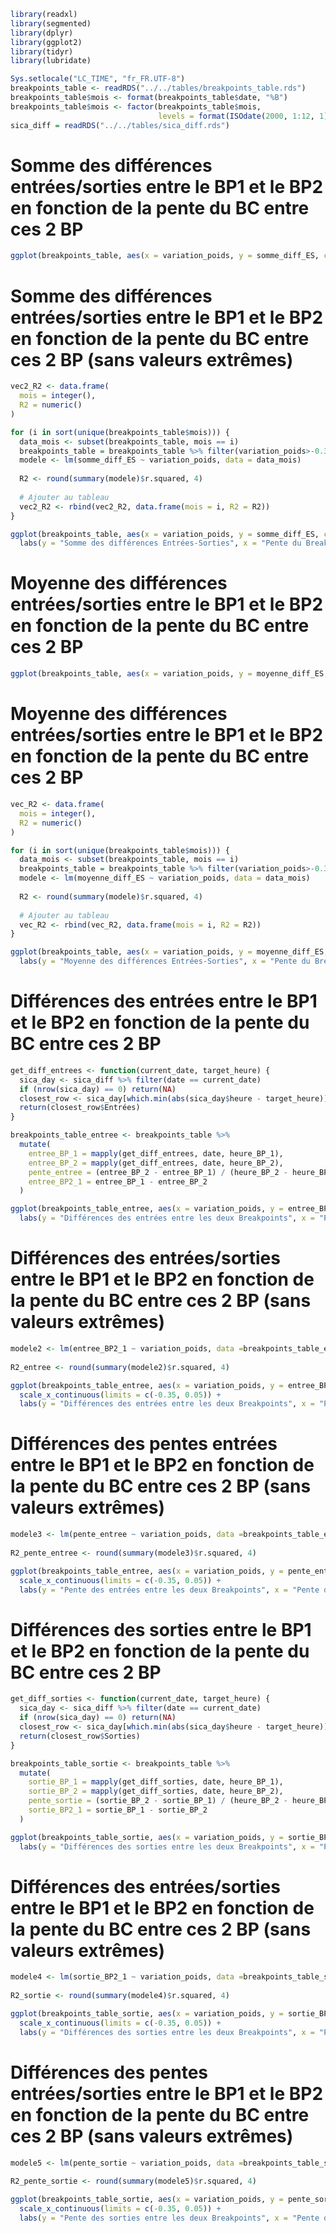 ```r
library(readxl)
library(segmented)
library(dplyr)
library(ggplot2)
library(tidyr)
library(lubridate)
```

```r
Sys.setlocale("LC_TIME", "fr_FR.UTF-8")
breakpoints_table <- readRDS("../../tables/breakpoints_table.rds")
breakpoints_table$mois <- format(breakpoints_table$date, "%B")
breakpoints_table$mois <- factor(breakpoints_table$mois, 
                                 levels = format(ISOdate(2000, 1:12, 1), "%B"))
sica_diff = readRDS("../../tables/sica_diff.rds")
```
# Somme des différences entrées/sorties entre le BP1 et le BP2 en fonction de la pente du BC entre ces 2 BP
```r
ggplot(breakpoints_table, aes(x = variation_poids, y = somme_diff_ES, colour = factor(mois))) + geom_point() + labs(y = "Somme des différences Entrées/Sorties", x = "Pente du Breakfast Canyon", colour = "Mois") + theme_minimal()
```
# Somme des différences entrées/sorties entre le BP1 et le BP2 en fonction de la pente du BC entre ces 2 BP (sans valeurs extrêmes)
```r
vec2_R2 <- data.frame(
  mois = integer(),
  R2 = numeric()
)

for (i in sort(unique(breakpoints_table$mois))) {
  data_mois <- subset(breakpoints_table, mois == i)
  breakpoints_table = breakpoints_table %>% filter(variation_poids>-0.35)
  modele <- lm(somme_diff_ES ~ variation_poids, data = data_mois)
  
  R2 <- round(summary(modele)$r.squared, 4)
  
  # Ajouter au tableau
  vec2_R2 <- rbind(vec2_R2, data.frame(mois = i, R2 = R2))
}

ggplot(breakpoints_table, aes(x = variation_poids, y = somme_diff_ES, colour = factor(mois))) + geom_point()  + scale_x_continuous(limits = c(-0.35, 0.05)) + geom_smooth(method="lm", se =FALSE) +
  labs(y = "Somme des différences Entrées-Sorties", x = "Pente du Breakfast Canyon", colour = "Mois") + theme_minimal()
```

# Moyenne des différences entrées/sorties entre le BP1 et le BP2 en fonction de la pente du BC entre ces 2 BP
```r
ggplot(breakpoints_table, aes(x = variation_poids, y = moyenne_diff_ES, colour = factor(mois))) + geom_point() + labs(y = "Moyenne des différences Entrées-Sorties", x = "Pente du Breakfast Canyon", colour = "Mois") + theme_minimal()
```
# Moyenne des différences entrées/sorties entre le BP1 et le BP2 en fonction de la pente du BC entre ces 2 BP
```r
vec_R2 <- data.frame(
  mois = integer(),
  R2 = numeric()
)

for (i in sort(unique(breakpoints_table$mois))) {
  data_mois <- subset(breakpoints_table, mois == i)
  breakpoints_table = breakpoints_table %>% filter(variation_poids>-0.35)
  modele <- lm(moyenne_diff_ES ~ variation_poids, data = data_mois)
  
  R2 <- round(summary(modele)$r.squared, 4)
  
  # Ajouter au tableau
  vec_R2 <- rbind(vec_R2, data.frame(mois = i, R2 = R2))
}

ggplot(breakpoints_table, aes(x = variation_poids, y = moyenne_diff_ES, colour = factor(mois))) + geom_point() + scale_x_continuous(limits = c(-0.35, 0.05)) + geom_smooth(method="lm", se =FALSE) +
  labs(y = "Moyenne des différences Entrées-Sorties", x = "Pente du Breakfast Canyon", colour = "Mois") + theme_minimal()
```

# Différences des entrées entre le BP1 et le BP2 en fonction de la pente du BC entre ces 2 BP
```r
get_diff_entrees <- function(current_date, target_heure) {
  sica_day <- sica_diff %>% filter(date == current_date)
  if (nrow(sica_day) == 0) return(NA)
  closest_row <- sica_day[which.min(abs(sica_day$heure - target_heure)), ]
  return(closest_row$Entrées)
}

breakpoints_table_entree <- breakpoints_table %>%
  mutate(
    entree_BP_1 = mapply(get_diff_entrees, date, heure_BP_1),
    entree_BP_2 = mapply(get_diff_entrees, date, heure_BP_2),
    pente_entree = (entree_BP_2 - entree_BP_1) / (heure_BP_2 - heure_BP_1),
    entree_BP2_1 = entree_BP_1 - entree_BP_2
  )

ggplot(breakpoints_table_entree, aes(x = variation_poids, y = entree_BP2_1)) + geom_point(colour ="skyblue") +
  labs(y = "Différences des entrées entre les deux Breakpoints", x = "Pente du Breakfast Canyon") + theme_minimal()
```

# Différences des entrées/sorties entre le BP1 et le BP2 en fonction de la pente du BC entre ces 2 BP (sans valeurs extrêmes)
```r
modele2 <- lm(entree_BP2_1 ~ variation_poids, data =breakpoints_table_entree)
  
R2_entree <- round(summary(modele2)$r.squared, 4)

ggplot(breakpoints_table_entree, aes(x = variation_poids, y = entree_BP2_1)) + geom_point(colour ="skyblue") + geom_smooth(method="lm", se=FALSE) +
  scale_x_continuous(limits = c(-0.35, 0.05)) +
  labs(y = "Différences des entrées entre les deux Breakpoints", x = "Pente du Breakfast Canyon") + theme_minimal()
```

# Différences des pentes entrées entre le BP1 et le BP2 en fonction de la pente du BC entre ces 2 BP (sans valeurs extrêmes)
```r
modele3 <- lm(pente_entree ~ variation_poids, data =breakpoints_table_entree)
  
R2_pente_entree <- round(summary(modele3)$r.squared, 4)

ggplot(breakpoints_table_entree, aes(x = variation_poids, y = pente_entree)) + geom_point(colour ="skyblue") + geom_smooth(method="lm", se=FALSE) +
  scale_x_continuous(limits = c(-0.35, 0.05)) +
  labs(y = "Pente des entrées entre les deux Breakpoints", x = "Pente du Breakfast Canyon") + theme_minimal()
```

# Différences des sorties entre le BP1 et le BP2 en fonction de la pente du BC entre ces 2 BP
```r
get_diff_sorties <- function(current_date, target_heure) {
  sica_day <- sica_diff %>% filter(date == current_date)
  if (nrow(sica_day) == 0) return(NA)
  closest_row <- sica_day[which.min(abs(sica_day$heure - target_heure)), ]
  return(closest_row$Sorties)
}

breakpoints_table_sortie <- breakpoints_table %>%
  mutate(
    sortie_BP_1 = mapply(get_diff_sorties, date, heure_BP_1),
    sortie_BP_2 = mapply(get_diff_sorties, date, heure_BP_2),
    pente_sortie = (sortie_BP_2 - sortie_BP_1) / (heure_BP_2 - heure_BP_1),
    sortie_BP2_1 = sortie_BP_1 - sortie_BP_2
  )

ggplot(breakpoints_table_sortie, aes(x = variation_poids, y = sortie_BP2_1)) + geom_point(colour ="skyblue") +
  labs(y = "Différences des sorties entre les deux Breakpoints", x = "Pente du Breakfast Canyon") + theme_minimal()
```

# Différences des entrées/sorties entre le BP1 et le BP2 en fonction de la pente du BC entre ces 2 BP (sans valeurs extrêmes)
```r
modele4 <- lm(sortie_BP2_1 ~ variation_poids, data =breakpoints_table_sortie)
  
R2_sortie <- round(summary(modele4)$r.squared, 4)

ggplot(breakpoints_table_sortie, aes(x = variation_poids, y = sortie_BP2_1)) + geom_point(colour ="skyblue") + geom_smooth(method="lm", se=FALSE) +
  scale_x_continuous(limits = c(-0.35, 0.05)) +
  labs(y = "Différences des sorties entre les deux Breakpoints", x = "Pente du Breakfast Canyon") + theme_minimal()
```

# Différences des pentes entrées/sorties entre le BP1 et le BP2 en fonction de la pente du BC entre ces 2 BP (sans valeurs extrêmes)
```r
modele5 <- lm(pente_sortie ~ variation_poids, data =breakpoints_table_sortie)
  
R2_pente_sortie <- round(summary(modele5)$r.squared, 4)

ggplot(breakpoints_table_sortie, aes(x = variation_poids, y = pente_sortie)) + geom_point(colour ="skyblue") + geom_smooth(method="lm", se=FALSE) +
  scale_x_continuous(limits = c(-0.35, 0.05)) +
  labs(y = "Pente des sorties entre les deux Breakpoints", x = "Pente du Breakfast Canyon") + theme_minimal()
```